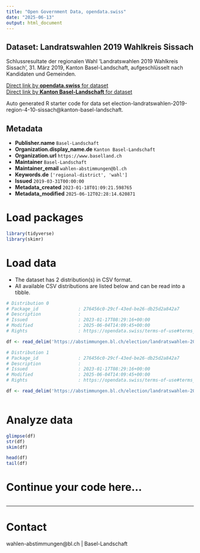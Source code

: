 ```yaml
---
title: "Open Government Data, opendata.swiss"
date: "2025-06-13"
output: html_document
---
```


## Dataset: Landratswahlen 2019 Wahlkreis Sissach

Schlussresultate der regionalen Wahl 'Landratswahlen 2019 Wahlkreis Sissach', 31. März 2019, Kanton Basel-Landschaft, aufgeschlüsselt nach Kandidaten und Gemeinden.

[Direct link by **opendata.swiss** for dataset](https://opendata.swiss/de/dataset/landratswahlen-2019-wahlkreis-sissach)<br>
[Direct link by **Kanton Basel-Landschaft** for dataset](https://abstimmungen.bl.ch/election/landratswahlen-2019-region-4-10-sissach/data)

Auto generated R starter code for data set election-landratswahlen-2019-region-4-10-sissach@kanton-basel-landschaft.

## Metadata

- **Publisher.name** `Basel-Landschaft`
- **Organization.display_name.de** `Kanton Basel-Landschaft`
- **Organization.url** `https://www.baselland.ch`
- **Maintainer** `Basel-Landschaft`
- **Maintainer_email** `wahlen-abstimmungen@bl.ch`
- **Keywords.de** `['regional-district', 'wahl']`
- **Issued** `2019-03-31T00:00:00`
- **Metadata_created** `2023-01-18T01:09:21.598765`
- **Metadata_modified** `2025-06-12T02:28:14.620871`


# Load packages

```r

library(tidyverse)
library(skimr)

```

# Load data

-   The dataset has 2 distribution(s) in CSV format.
-   All available CSV distributions are listed below and can be read into a tibble.

```r

# Distribution 0
# Package_id               : 276456c0-29cf-43ed-be26-db25d2a842a7
# Description              : 
# Issued                   : 2023-01-17T08:29:16+00:00
# Modified                 : 2025-06-04T14:09:45+00:00
# Rights                   : https://opendata.swiss/terms-of-use#terms_by

df <- read_delim('https://abstimmungen.bl.ch/election/landratswahlen-2019-region-4-10-sissach/data-parties-csv')

# Distribution 1
# Package_id               : 276456c0-29cf-43ed-be26-db25d2a842a7
# Description              : 
# Issued                   : 2023-01-17T08:29:16+00:00
# Modified                 : 2025-06-04T14:09:45+00:00
# Rights                   : https://opendata.swiss/terms-of-use#terms_by

df <- read_delim('https://abstimmungen.bl.ch/election/landratswahlen-2019-region-4-10-sissach/data-csv')



```

# Analyze data

```r

glimpse(df)
str(df)
skim(df)

head(df)
tail(df)

```

# Continue your code here...

```r

```

------------------------------------------------------------------------

# Contact

wahlen-abstimmungen@bl.ch | Basel-Landschaft
